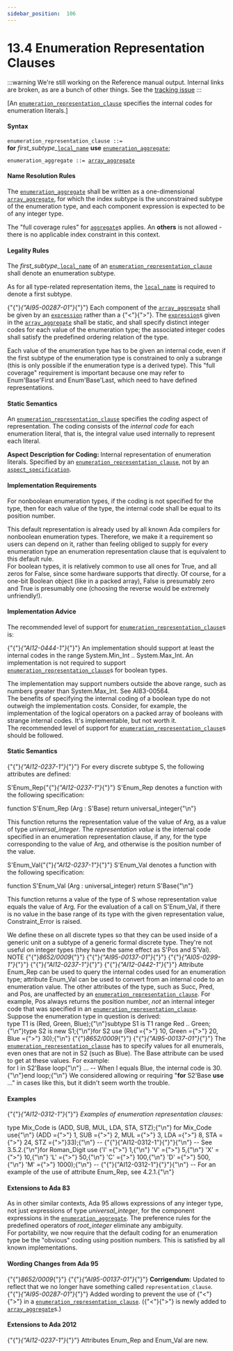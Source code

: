---
sidebar_position:  106
---

# 13.4 Enumeration Representation Clauses

:::warning
We're still working on the Reference manual output.  Internal links are broken,
as are a bunch of other things.
See the [tracking issue](https://github.com/ada-lang-io/ada-lang-io/issues/20)
:::


<p>[An <code><a href="../AA-13/AA-13.4#S0350">enumeration_representation_clause</a></code> specifies the internal codes for enumeration literals.] <br /></p>


#### Syntax

<p><code>enumeration_representation_clause</code><a id="S0350"></a><code> ::= </code><br />    <strong>for</strong> <em>first_subtype_</em><code><a href="../AA-13/AA-13.1#S0345">local_name</a></code> <strong>use</strong> <code><a href="../AA-13/AA-13.4#S0351">enumeration_aggregate</a></code>;<br /></p>

<p><code>enumeration_aggregate</code><a id="S0351"></a><code> ::= </code><code><a href="../AA-4/AA-4.3#S0113">array_aggregate</a></code><br /></p>


#### Name Resolution Rules

<p>The <code><a href="../AA-13/AA-13.4#S0351">enumeration_aggregate</a></code> shall be written as a one-dimensional <code><a href="../AA-4/AA-4.3#S0113">array_aggregate</a></code>, for which the index subtype is the unconstrained subtype of the enumeration type, and each component expression is expected to be of any integer type. <br /></p>

<Admonition type="aarm" aarm="ramification" title="Ramification: ">
<strong></strong>The "full coverage rules" for <code><a href="../AA-4/AA-4.3#S0106">aggregate</a></code>s applies. An <strong>others</strong> is not allowed - there is no applicable index constraint in this context. <br /></Admonition>


#### Legality Rules

<p>The <em>first_subtype_</em><code><a href="../AA-13/AA-13.1#S0345">local_name</a></code> of an <code><a href="../AA-13/AA-13.4#S0350">enumeration_representation_clause</a></code> shall denote an enumeration subtype. <br /></p>

<Admonition type="aarm" aarm="ramification" title="Ramification: ">
<strong></strong>As for all type-related representation items, the <code><a href="../AA-13/AA-13.1#S0345">local_name</a></code> is required to denote a first subtype. <br /></Admonition>

<p>{"{"}<em>{"AI95-00287-01"}</em>{"}"} Each component of the <code><a href="../AA-4/AA-4.3#S0113">array_aggregate</a></code> shall be given by an <code><a href="../AA-4/AA-4.4#S0132">expression</a></code> rather than a {"<"}{">"}. The <code><a href="../AA-4/AA-4.4#S0132">expression</a></code>s given in the <code><a href="../AA-4/AA-4.3#S0113">array_aggregate</a></code> shall be static, and shall specify distinct integer codes for each value of the enumeration type; the associated integer codes shall satisfy the predefined ordering relation of the type. <br /></p>

<Admonition type="aarm" aarm="reason" title="Reason: ">
<strong></strong>Each value of the enumeration type has to be given an internal code, even if the first subtype of the enumeration type is constrained to only a subrange (this is only possible if the enumeration type is a derived type). This "full coverage" requirement is important because one may refer to Enum'Base'First and Enum'Base'Last, which need to have defined representations. <br /></Admonition>


#### Static Semantics

<p>An <code><a href="../AA-13/AA-13.4#S0350">enumeration_representation_clause</a></code> specifies the <em>coding</em> aspect of representation. The coding consists of the <em>internal code</em> for each enumeration literal, that is, the integral value used internally to represent each literal.<br /></p>

<Admonition type="aarm" aarm="note" title="Note: ">
<strong>Aspect Description for </strong><strong>Coding: </strong>Internal representation of enumeration literals. Specified by an <code><a href="../AA-13/AA-13.4#S0350">enumeration_representation_clause</a></code>, not by an <code><a href="../AA-13/AA-13.1#S0346">aspect_specification</a></code>.<br /></Admonition>


#### Implementation Requirements

<p>For nonboolean enumeration types, if the coding is not specified for the type, then for each value of the type, the internal code shall be equal to its position number. <br /></p>

<Admonition type="aarm" aarm="reason" title="Reason: ">
<strong></strong>This default representation is already used by all known Ada compilers for nonboolean enumeration types. Therefore, we make it a requirement so users can depend on it, rather than feeling obliged to supply for every enumeration type an enumeration representation clause that is equivalent to this default rule. <br /></Admonition>

<Admonition type="aarm" aarm="discussion" title="Discussion: ">
<strong></strong>For boolean types, it is relatively common to use all ones for True, and all zeros for False, since some hardware supports that directly. Of course, for a one-bit Boolean object (like in a packed array), False is presumably zero and True is presumably one (choosing the reverse would be extremely unfriendly!). <br /></Admonition>


#### Implementation Advice

<p>The recommended level of support for <code><a href="../AA-13/AA-13.4#S0350">enumeration_representation_clause</a></code>s is: <br /></p>

<p>{"{"}<em>{"AI12-0444-1"}</em>{"}"} An implementation should support at least the internal codes in the range System.Min_Int .. System.Max_Int. An implementation is not required to support <code><a href="../AA-13/AA-13.4#S0350">enumeration_representation_clause</a></code>s for boolean types. <br /></p>

<Admonition type="aarm" aarm="ramification" title="Ramification: ">
<strong></strong>The implementation may support numbers outside the above range, such as numbers greater than System.Max_Int. See AI83-00564. <br /></Admonition>

<Admonition type="aarm" aarm="reason" title="Reason: ">
<strong></strong>The benefits of specifying the internal coding of a boolean type do not outweigh the implementation costs. Consider, for example, the implementation of the logical operators on a packed array of booleans with strange internal codes. It's implementable, but not worth it. <br /></Admonition>

<Admonition type="aarm" aarm="implementation-advice" title="Implementation Advice">
<strong></strong>The recommended level of support for <code><a href="../AA-13/AA-13.4#S0350">enumeration_representation_clause</a></code>s should be followed.<br /></Admonition>


#### Static Semantics

<p>{"{"}<em>{"AI12-0237-1"}</em>{"}"} For every discrete subtype S, the following attributes are defined: <br /></p>

<p>S'Enum_Rep{"{"}<em>{"AI12-0237-1"}</em>{"}"} S'Enum_Rep denotes a function with the following specification: <br /></p>

<CodeBlock>
function S'Enum_Rep (Arg : S'Base) return universal_integer{"\n"}

</CodeBlock>
<p>This function returns the representation value of the value of Arg, as a value of type <em>universal_integer</em>. The <em>representation value</em> is the internal code specified in an enumeration representation clause, if any, for the type corresponding to the value of Arg, and otherwise is the position number of the value.<br /></p>

<p>S'Enum_Val{"{"}<em>{"AI12-0237-1"}</em>{"}"} S'Enum_Val denotes a function with the following specification: <br /></p>

<CodeBlock>
function S'Enum_Val (Arg : universal_integer) return S'Base{"\n"}

</CodeBlock>
<p>This function returns a value of the type of S whose representation value equals the value of Arg. For the evaluation of a call on S'Enum_Val, if there is no value in the base range of its type with the given representation value, Constraint_Error is raised.<br /></p>

<Admonition type="aarm" aarm="reason" title="Reason: ">
<strong></strong>We define these on all discrete types so that they can be used inside of a generic unit on a subtype of a generic formal discrete type. They're not useful on integer types (they have the same effect as S'Pos and S'Val). <br /></Admonition>

<Admonition type="aarm" aarm="note" title="Note: ">
NOTE   {"{"}<em>8652/0009</em>{"}"} {"{"}<em>{"AI95-00137-01"}</em>{"}"} {"{"}<em>{"AI05-0299-1"}</em>{"}"} {"{"}<em>{"AI12-0237-1"}</em>{"}"} {"{"}<em>{"AI12-0442-1"}</em>{"}"} Attribute Enum_Rep can be used to query the internal codes used for an enumeration type; attribute Enum_Val can be used to convert from an internal code to an enumeration value. The other attributes of the type, such as Succ, Pred, and Pos, are unaffected by an <code><a href="../AA-13/AA-13.4#S0350">enumeration_representation_clause</a></code>. For example, Pos always returns the position number, <em>not</em> an internal integer code that was specified in an <code><a href="../AA-13/AA-13.4#S0350">enumeration_representation_clause</a></code>. <br /></Admonition>

<Admonition type="aarm" aarm="discussion" title="Discussion: ">
<strong></strong>Suppose the enumeration type in question is derived: <br /></Admonition>

<CodeBlock>
type T1 is (Red, Green, Blue);{"\n"}subtype S1 is T1 range Red .. Green;{"\n"}type S2 is new S1;{"\n"}for S2 use (Red ={">"} 10, Green ={">"} 20, Blue ={">"} 30);{"\n"}

</CodeBlock>
<Admonition type="aarm" aarm="note" title="Note: ">
{"{"}<em>8652/0009</em>{"}"} {"{"}<em>{"AI95-00137-01"}</em>{"}"} The <code><a href="../AA-13/AA-13.4#S0350">enumeration_representation_clause</a></code> has to specify values for all enumerals, even ones that are not in S2 (such as Blue). The Base attribute can be used to get at these values. For example: <br /></Admonition>

<CodeBlock>
for I in S2'Base loop{"\n"}    ... -- When I equals Blue, the internal code is 30.{"\n"}end loop;{"\n"}

</CodeBlock>
<Admonition type="aarm" aarm="note" title="Note: ">
We considered allowing or requiring "<strong>for</strong> S2'Base <strong>use</strong> ..." in cases like this, but it didn't seem worth the trouble. <br /></Admonition>


#### Examples

<p>{"{"}<em>{"AI12-0312-1"}</em>{"}"} <em>Examples of enumeration representation clauses:</em> <br /></p>

<CodeBlock>
type Mix_Code is (ADD, SUB, MUL, LDA, STA, STZ);{"\n"}
for Mix_Code use{"\n"}   (ADD ={">"} 1, SUB ={">"} 2, MUL ={">"} 3, LDA ={">"} 8, STA ={">"} 24, STZ ={">"}33);{"\n"}
--  {"{"}{"AI12-0312-1"}{"}"}{"\n"} -- See 3.5.2.{"\n"}for Roman_Digit use ('I' ={">"} 1,{"\n"}                     'V' ={">"} 5,{"\n"}                     'X' ={">"} 10,{"\n"}                     'L' ={">"} 50,{"\n"}                     'C' ={">"} 100,{"\n"}                     'D' ={">"} 500,{"\n"}                     'M' ={">"} 1000);{"\n"}
--  {"{"}{"AI12-0312-1"}{"}"}{"\n"} -- For an example of the use of attribute Enum_Rep, see 4.2.1.{"\n"}

</CodeBlock>

#### Extensions to Ada 83

<Admonition type="aarm" aarm="note" title="Note: ">
As in other similar contexts, Ada 95 allows expressions of any integer type, not just expressions of type <em>universal_integer</em>, for the component expressions in the <code><a href="../AA-13/AA-13.4#S0351">enumeration_aggregate</a></code>. The preference rules for the predefined operators of <em>root_integer</em> eliminate any ambiguity.<br /></Admonition>

<Admonition type="aarm" aarm="note" title="Note: ">
For portability, we now require that the default coding for an enumeration type be the "obvious" coding using position numbers. This is satisfied by all known implementations. <br /></Admonition>


#### Wording Changes from Ada 95

<Admonition type="aarm" aarm="note" title="Note: ">
{"{"}<em>8652/0009</em>{"}"} {"{"}<em>{"AI95-00137-01"}</em>{"}"} <strong>Corrigendum:</strong> Updated to reflect that we no longer have something called <code>representation_clause</code>.<br /></Admonition>

<Admonition type="aarm" aarm="note" title="Note: ">
{"{"}<em>{"AI95-00287-01"}</em>{"}"} Added wording to prevent the use of {"<"}{">"} in a <code><a href="../AA-13/AA-13.4#S0350">enumeration_representation_clause</a></code>. ({"<"}{">"} is newly added to <code><a href="../AA-4/AA-4.3#S0113">array_aggregate</a></code>s.) <br /></Admonition>


#### Extensions to Ada 2012

<Admonition type="aarm" aarm="note" title="Note: ">
{"{"}<em>{"AI12-0237-1"}</em>{"}"} Attributes Enum_Rep and Enum_Val are new. <br /></Admonition>

